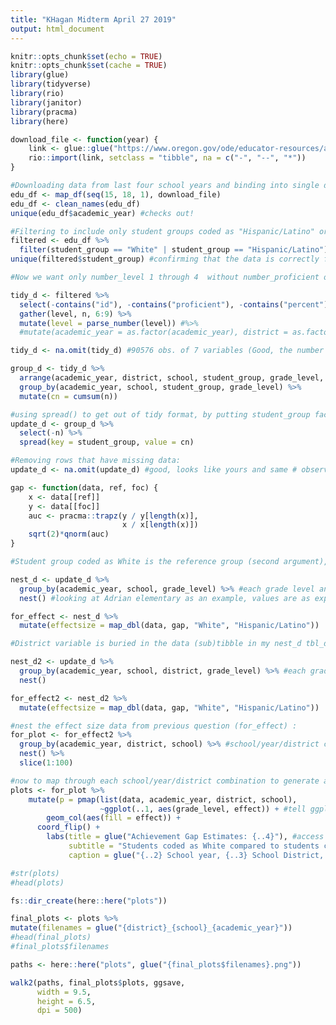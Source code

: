 ```yaml
---
title: "KHagan Midterm April 27 2019"
output: html_document
---
```


```r
knitr::opts_chunk$set(echo = TRUE)
knitr::opts_chunk$set(cache = TRUE)
library(glue)
library(tidyverse)
library(rio)
library(janitor)
library(pracma)
library(here)

download_file <- function(year) {
    link <- glue::glue("https://www.oregon.gov/ode/educator-resources/assessment/TestResults20{year}/pagr_schools_ela_raceethnicity_{year-1}{year}.xlsx")
    rio::import(link, setclass = "tibble", na = c("-", "--", "*"))
}
```

```r
#Downloading data from last four school years and binding into single data frame:
edu_df <- map_df(seq(15, 18, 1), download_file)
edu_df <- clean_names(edu_df)
unique(edu_df$academic_year) #checks out!

#Filtering to include only student groups coded as "Hispanic/Latino" or "White"
filtered <- edu_df %>%
  filter(student_group == "White" | student_group == "Hispanic/Latino")
unique(filtered$student_group) #confirming that the data is correctly filtered

#Now we want only number_level 1 through 4  without number_proficient or variables rendered in terms of percent. 

tidy_d <- filtered %>%
  select(-contains("id"), -contains("proficient"), -contains("percent"), -subject, -participation_rate, -number_of_participants) %>%
  gather(level, n, 6:9) %>%
  mutate(level = parse_number(level)) #%>%
  #mutate(academic_year = as.factor(academic_year), district = as.factor(district), school = as.factor(school), grade_level = as.factor(grade_level), student_group = as.factor(student_group)) #126792 obs. of 7 variables

tidy_d <- na.omit(tidy_d) #90576 obs. of 7 variables (Good, the number of observations I have matches yours)
```

```r

group_d <- tidy_d %>% 
  arrange(academic_year, district, school, student_group, grade_level, level) %>%
  group_by(academic_year, school, student_group, grade_level) %>%
  mutate(cn = cumsum(n))

```

```r
#using spread() to get out of tidy format, by putting student_group factors in column names
update_d <- group_d %>%
  select(-n) %>%
  spread(key = student_group, value = cn)

#Removing rows that have missing data:
update_d <- na.omit(update_d) #good, looks like yours and same # observations

```

```r

gap <- function(data, ref, foc) {
    x <- data[[ref]]
    y <- data[[foc]]
    auc <- pracma::trapz(y / y[length(x)],
                         x / x[length(x)])
    sqrt(2)*qnorm(auc)
}

#Student group coded as White is the reference group (second argument), with student group coded as Hispanic/Latino as the focal group (third argument). We'll use map to apply this function over academic_year-school-grade_level observations. Because we expect an effect size to have decimals, we'll specify map_dbl:

nest_d <- update_d %>% 
  group_by(academic_year, school, grade_level) %>% #each grade level and academic year per school 
  nest() #looking at Adrian elementary as an example, values are as expected

for_effect <- nest_d %>%
  mutate(effectsize = map_dbl(data, gap, "White", "Hispanic/Latino"))

```

```r

#District variable is buried in the data (sub)tibble in my nest_d tbl_df above, so re-grouping to include district this time:

nest_d2 <- update_d %>% 
  group_by(academic_year, school, district, grade_level) %>% #each grade level and academic year per school 
  nest() 

for_effect2 <- nest_d2 %>%
  mutate(effectsize = map_dbl(data, gap, "White", "Hispanic/Latino"))

#nest the effect size data from previous question (for_effect) :
for_plot <- for_effect2 %>%
  group_by(academic_year, district, school) %>% #school/year/district combinations
  nest() %>%
  slice(1:100)

#now to map through each school/year/district combination to generate a plot
plots <- for_plot %>%
    mutate(p = pmap(list(data, academic_year, district, school), 
                    ~ggplot(..1, aes(grade_level, effect)) + #tell ggplot to access first element
        geom_col(aes(fill = effect)) +
      coord_flip() +
        labs(title = glue("Achievement Gap Estimates: {..4}"), #access fourth element
             subtitle = "Students coded as White compared to students coded as Hispanic/Latino",
             caption = glue("{..2} School year, {..3} School District, Oregon"))))

#str(plots)
#head(plots)

```

```r

fs::dir_create(here::here("plots"))

final_plots <- plots %>%
mutate(filenames = glue("{district}_{school}_{academic_year}"))
#head(final_plots)
#final_plots$filenames

paths <- here::here("plots", glue("{final_plots$filenames}.png"))

walk2(paths, final_plots$plots, ggsave,
      width = 9.5, 
      height = 6.5,
      dpi = 500)

```

